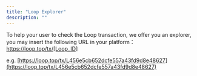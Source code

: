 ```yaml
---
title: "Loop Explorer"
description: ""
---
```


To help your user to check the Loop transaction, we offer you an explorer, you may insert the following URL in your
platform：https://loop.top/tx/[Loop_ID]

e.g. [https://loop.top/tx/L456e5cb652dcfe557a43fd9d8e48627](https://loop.top/tx/L456e5cb652dcfe557a43fd9d8e48627)
